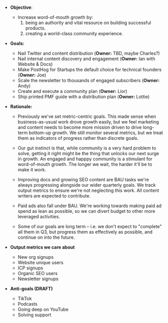 * **Objective**:
    * Increase word-of-mouth growth by:
      1. being an authority and vital resource on building successful products.
      2. creating a world-class community experience.

* **Goals:**
    * Nail Twitter and content distribution (**Owner:** TBD, maybe Charles?)
    * Nail internal content discovery and engagement (**Owner:** Ian with Website & Docs)
    * Make PostHog for Startups the default choice for technical founders (**Owner:** Joe)
    * Scale the newsletter to thousands of engaged subscribers (**Owner:** Andy)
    * Create and execute a community plan (**Owner:** Lior)
    * Ship printed PMF guide with a distribution plan (**Owner:** Lottie)

* **Rationale:**
    * Previously we've set metric-centric goals. This made sense when business-as-usual work drove growth easily, but we feel marketing and content needs to become more mission driven to drive long-term bottom-up growth. We still monitor several metrics, but we treat them as indicators of progress rather than discrete goals.

    * Our gut instinct is that, while community is a very hard problem to solve, getting it right might be the thing that unlocks our next surge in growth. An engaged and happpy community is a stimulant for word-of-mouth growth. The longer we wait, the harder it'll be to make it work.

    * Improving docs and growing SEO content are BAU tasks we're always progressing alongside our wider quarterly goals. We track output metrics to ensure we're not neglecting this work. All content writers are expected to contribute.

    * Paid ads also fall under BAU. We're working towards making paid ad spend as lean as possible, so we can divert budget to other more leveraged activities.

    * Some of our goals are long term – i.e. we don't expect to "complete" all them in Q3, but progress them as effectively as possible, and continue on into the future.

* **Output metrics we care about**
    * New org signups
    * Website unique users
    * ICP signups
    * Organic SEO users
    * Newsletter signups 

* **Anti-goals (DRAFT)** 
    * TikTok
    * Podcasts
    * Going deep on YouTube
    * Solving support
